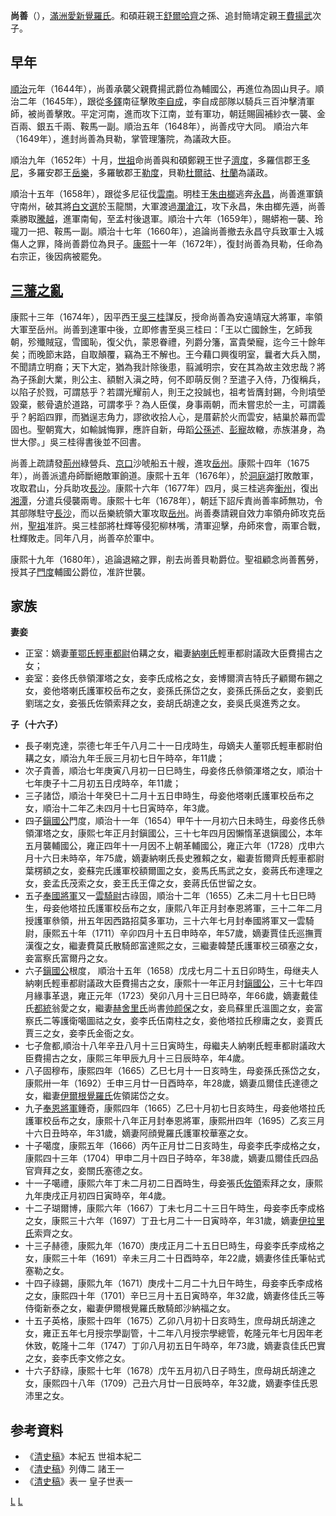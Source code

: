 {{Manchu name|[[爱新觉罗氏|爱新觉罗]]}}
{{nofootnotes|time=2011-10-20T09:51:01+00:00}}
'''尚善'''（{{Bd|?||1678年}}），[[滿洲|滿洲]][[愛新覺羅氏|愛新覺羅氏]]。和碩莊親王[[舒爾哈齊|舒爾哈齊]]之孫、追封簡靖定親王[[費揚武|費揚武]]次子。

== 早年 ==
[[順治|順治]]元年（1644年），尚善承襲父親費揚武爵位為輔國公，再進位為固山貝子。順治二年（1645年），跟從[[多鐸|多鐸]]南征擊敗[[李自成|李自成]]，李自成部隊以騎兵三百沖擊清軍師，被尚善擊敗。平定河南，進而攻下江南，並有軍功，朝廷賜圓補紗衣一襲、金百兩、銀五千兩、鞍馬一副。順治五年（1648年），尚善戍守大同。 順治六年（1649年），進封尚善為貝勒，掌管理籓院，為議政大臣。

順治九年（1652年）十月，[[清世祖|世祖]]命尚善與和碩鄭親王世子[[濟度|濟度]]，多羅信郡王[[多尼|多尼]]，多羅安郡王[[岳樂|岳樂]]，多羅敏郡王[[勒度|勒度]]，貝勒[[杜爾祜|杜爾祜]]、[[杜蘭|杜蘭]]為議政。

順治十五年（1658年），跟從多尼征伐[[雲南|雲南]]。明桂王[[朱由榔|朱由榔]]逃奔[[永昌|永昌]]，尚善進軍鎮守南州，破其將[[白文選|白文選]]於玉龍關，大軍渡過[[瀾滄江|瀾滄江]]，攻下永昌，朱由榔先遁，尚善乘勝取[[騰越|騰越]]，進軍南甸，至孟村後退軍。順治十六年（1659年），賜蟒袍一襲、玲瓏刀一把、鞍馬一副。順治十七年（1660年），追論尚善撤去永昌守兵致軍士入城傷人之罪，降尚善爵位為貝子。[[康熙|康熙]]十一年（1672年），復封尚善為貝勒，任命為右宗正，後因病被罷免。

== [[三藩之亂|三藩之亂]] ==
康熙十三年（1674年），因平西王[[吳三桂|吳三桂]]謀反，授命尚善為安遠靖寇大將軍，率領大軍至岳州。尚善到達軍中後，立即修書至吳三桂曰：「王以亡國餘生，乞師我朝，殄殲賊寇，雪國恥，復父仇，蒙恩眷禮，列爵分籓，富貴榮寵，迄今三十餘年矣；而晚節末路，自取顛覆，竊為王不解也。王今藉口興復明室，曩者大兵入關，不聞請立明裔；天下大定，猶為我計除後患，翦滅明宗，安在其為故主效忠哉？將為子孫創大業，則公主、額駙入滇之時，何不即萌反側？至遣子入侍，乃復稱兵，以陷子於戮，可謂慈乎？若謂光耀前人，則王之投誠也，祖考皆膺封錫，今則墳塋毀棄，骸骨遺於道路，可謂孝乎？為人臣僕，身事兩朝，而未嘗忠於一主，可謂義乎？躬蹈四罪，而猶逞志角力，謬欲收拾人心，是厝薪於火而雲安，結巢於幕而雲固也。聖朝寬大，如輸誠悔罪，應許自新，毋蹈[[公孫述|公孫述]]、[[彭寵|彭寵]]故轍，赤族湛身，為世大僇。」吳三桂得書後並不回書。

尚善上疏請發[[荊州|荊州]]綠營兵、[[京口|京口]]沙唬船五十艘，進攻[[岳州|岳州]]。康熙十四年（1675年），尚善派遣舟師斷絕敵軍餉道。康熙十五年（1676年），於[[洞庭湖|洞庭湖]]打敗敵軍，攻取君山，分兵助攻[[長沙|長沙]]。康熙十六年（1677年）四月，吳三桂逃奔[[衡州|衡州]]，復出[[湘潭|湘潭]]，分遣兵侵襲兩粵。康熙十七年（1678年），朝廷下詔斥責尚善率師無功，令其部隊駐守[[長沙|長沙]]，而以岳樂統領大軍攻取[[岳州|岳州]]。尚善奏請親自效力率領舟師攻克岳州，[[清聖祖|聖祖]]准許。吳三桂部將杜輝等侵犯柳林嘴，清軍迎擊，舟師來會，兩軍合戰，杜輝敗走。同年八月，尚善卒於軍中。

康熙十九年（1680年），追論退縮之罪，削去尚善貝勒爵位。聖祖顧念尚善舊勞，授其子[[門度|門度]]輔國公爵位，准許世襲。

== 家族 ==

'''妻妾'''
*正室：嫡妻[[董鄂氏|董鄂氏]][[輕車都尉|輕車都尉]]伯耩之女，繼妻[[納喇氏|納喇氏]]輕車都尉議政大臣費揚古之女；
*妾室：妾佟氏叅領渾塔之女，妾李氏成格之女，妾博爾濟吉特氏子顧爾布錫之女，妾他塔喇氏護軍校岳布之女，妾孫氏孫岱之女，妾孫氏孫岳之女，妾劉氏劉瑞之女，妾張氏佐領索拜之女，妾胡氏胡達之女，妾吳氏吳進秀之女。
'''子（十六子）'''
*長子喇克達，崇德七年壬午八月二十一日戌時生，母嫡夫人董鄂氏輕車都尉伯耩之女，順治九年壬辰三月初七日午時卒，年11歲；
*次子貴善，順治七年庚寅八月初一日巳時生，母妾佟氏叅領渾塔之女，順治十七年庚子十二月初五日戌時卒，年11歲；
*三子諸岱，順治十年癸巳十二月十五日申時生，母妾他塔喇氏護軍校岳布之女，順治十二年乙未四月十七日寅時卒，年3歲。
*四子[[鎭國公|鎭國公]]門度，順治十一年（1654）甲午十一月初六日未時生，母妾佟氏叅領渾塔之女，康熙七年正月封鎭國公，三十七年四月因懶惰革退鎭國公，本年五月襲輔國公，雍正四年十一月因不上朝革輔國公，雍正六年（1728）戊申六月十六日未時卒，年75歲，嫡妻納喇氏長史雅賴之女，繼妻哲爾齊氏輕車都尉葉楞額之女，妾蘇完氏護軍校額爾圖之女，妾馬氏馬武之女，妾蔣氏布達理之女，妾孟氏茂索之女，妾王氏王偉之女，妾蔣氏伍世留之女。
*五子[[奉國將軍|奉國將軍]]又一[[雲騎尉|雲騎尉]]古祿固，順治十二年（1655）乙未二月十七日巳時生，母妾他塔拉氏護軍校岳布之女，康熙八年正月封奉恩將軍，三十二年二月授護軍叅領，卅五年因西路招莫多軍功，三十六年七月封奉國將軍又一雲騎尉，康熙五十年（1711）辛卯四月十五日申時卒，年57歲，嫡妻賈佳氏巡撫賈漢復之女，繼妻費莫氏散騎郎富達熙之女，三繼妻韓楚氏護軍校三碩塞之女，妾富察氏富爾丹之女。
*六子[[鎭國公|鎭國公]]根度， 順治十五年（1658）戊戌七月二十五日卯時生，母继夫人納喇氏輕車都尉議政大臣費揚古之女，康熙十一年正月封[[鎭國公|鎭國公]]，三十七年四月緣事革退，雍正元年（1723）癸卯八月十三日巳時卒，年66歲，嫡妻戴佳氏[[都統|都統]]翁愛之女，繼妻[[赫舍里氏|赫舍里氏]]尚書[[帅颜保|帅颜保]]之女，妾烏蘇里氏溫圖之女，妾富察氏二等護衛噶圖祜之女，妾李氏伍南柱之女，妾他塔拉氏穆庸之女，妾賈氏賈三之女，妾李氏金衙之女。
*七子詹都,順治十八年辛丑八月十三日寅時生，母繼夫人納喇氏輕車都尉議政大臣費揚古之女，康熙三年甲辰九月十三日辰時卒，年4歲。
*八子固穆布，康熙四年（1665）乙巳七月十一日亥時生，母妾孫氏孫岱之女，康熙卅一年（1692）壬申三月廿一日酉時卒，年28歲，嫡妻瓜爾佳氏達德之女，繼妻[[伊爾根覺羅氏|伊爾根覺羅氏]]佐領諾岱之女。
*九子[[奉恩將軍|奉恩將軍]]鍾奇，康熙四年（1665）乙巳十月初七日亥時生，母妾他塔拉氏護軍校岳布之女，康熙十八年正月封奉恩將軍，康熙卅四年（1695）乙亥三月十六日丑時卒，年31歲，嫡妻阿顔覺羅氏護軍校華塞之女。
*十子噶度，康熙五年（1666）丙午正月廿二日亥時生，母妾李氏李成格之女，康熙四十三年（1704）甲申二月十四日子時卒，年38歲，嫡妻瓜爾佳氏四品官齊拜之女，妾關氏塞德之女。
*十一子噶禮，康熙六年丁未二月初二日酉時生，母妾張氏[[佐領|佐領]]索拜之女，康熙九年庚戌正月初四日寅時卒，年4歲。
*十二子瑚爾博，康熙六年（1667）丁未七月二十三日午時生，母妾李氏李成格之女，康熙三十六年（1697）丁丑七月二十一日寅時卒，年31歲，嫡妻[[伊拉里氏|伊拉里氏]]索齊之女。
*十三子赫德，康熙九年（1670）庚戌正月二十五日巳時生，母妾李氏李成格之女，康熙三十年（1691）辛未三月二十日酉時卒，年22歲，嫡妻佟佳氏筆帖式塞勒之女。
*十四子祿錫，康熙九年（1671）庚戌十二月二十九日午時生，母妾李氏李成格之女，康熙四十年（1701）辛巳三月十五日寅時卒，年32歲，嫡妻佟佳氏三等侍衛新泰之女，繼妻伊爾根覺羅氏散騎郎沙納福之女。
*十五子英格，康熙十四年（1675）乙卯八月初十日亥時生，庶母胡氏胡達之女，雍正五年七月授宗學副管，十二年八月授宗學總管，乾隆元年七月因年老休致，乾隆十二年（1747）丁卯八月初五日午時卒，年73歲，嫡妻袁佳氏巴實之女，妾李氏李文修之女。
*十六子舒祿，康熙十七年（1678）戊午五月初八日子時生，庶母胡氏胡達之女，康熙四十八年（1709）己丑六月廿一日辰時卒，年32歲，嫡妻李佳氏恩沛里之女。


== 参考資料 ==
*《[[清史稿|清史稿]]》本紀五 世祖本紀二
*《[[清史稿|清史稿]]》列傳二 諸王一
*《[[清史稿|清史稿]]》表一 皇子世表一

[[Category:清朝軍事人物|L]]
[[Category:愛新覺羅氏|L]]